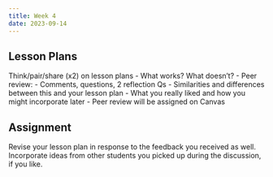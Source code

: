 ```yaml
---
title: Week 4
date: 2023-09-14
---
```



## Lesson Plans
Think/pair/share (x2) on lesson plans
- What works? What doesn't?
- Peer review:
  - Comments, questions, 2 reflection Qs
  - Similarities and differences between this and your lesson plan
  - What you really liked and how you might incorporate later
- Peer review will be assigned on Canvas

## Assignment

Revise your lesson plan in response to the feedback you received as well. Incorporate ideas from other students you picked up during the discussion, if you like.
